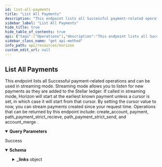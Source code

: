 ```yaml
---
id: list-all-payments
title: "List All Payments"
description: "This endpoint lists all Successful payment-related operations and can be used in streaming mode. Streaming mode allows you to listen for new payments as they are added to the Stellar ledger. If called in streaming mode, Horizon will start at the earliest known payment unless a cursor is set, in which case it will start from that cursor. By setting the cursor value to now, you can stream payments created since your request time. Operations that can be returned by this endpoint include: create_account, payment, path_payment_strict_recieve, path_payment_strict_send, and account_merge ."
sidebar_label: "List All Payments"
hide_title: true
hide_table_of_contents: true
api: {"tags":["Operations"],"description":"This endpoint lists all Successful payment-related operations and can be used in streaming mode. Streaming mode allows you to listen for new payments as they are added to the Stellar ledger. If called in streaming mode, Horizon will start at the earliest known payment unless a cursor is set, in which case it will start from that cursor. By setting the cursor value to now, you can stream payments created since your request time. Operations that can be returned by this endpoint include: create_account, payment, path_payment_strict_recieve, path_payment_strict_send, and account_merge .","operationId":"ListAllPayments","parameters":[{"name":"cursor","in":"query","required":false,"description":"A number that points to a specific location in a collection of responses and is pulled from the paging_token value of a record.","schema":{"type":"integer","example":6606617478959105}},{"name":"order","in":"query","required":false,"description":"A designation of the order in which records should appear. Options include asc (ascending) or desc (descending). If this argument isn’t set, it defaults to asc.","schema":{"type":"string","enum":["asc","desc"]}},{"name":"limit","in":"query","required":false,"description":"The maximum number of records returned. The limit can range from 1 to 200 - an upper limit that is hardcoded in Horizon for performance reasons. If this argument isn’t designated, it defaults to 10.","schema":{"type":"integer","example":10}},{"name":"include_failed","in":"query","required":false,"description":"Set to true to include failed operations in results. Options include true and false.","schema":{"type":"boolean","enum":[true,false]}},{"name":"join","in":"query","required":false,"description":"Set to transactions to include the transactions which created each of the operations in the response."}],"x-supports-streaming":true,"responses":{"200":{"description":"Success","content":{"application/json":{"schema":{"allOf":[{"type":"object","properties":{"_links":{"type":"object","properties":{"self":{"type":"object","properties":{"href":{"type":"string","format":"link"},"templated":{"type":"boolean"}},"required":["href"],"title":"link"},"next":{"type":"object","properties":{"href":{"type":"string","format":"link"},"templated":{"type":"boolean"}},"required":["href"],"title":"link"},"prev":{"type":"object","properties":{"href":{"type":"string","format":"link"},"templated":{"type":"boolean"}},"required":["href"],"title":"link"}}}},"title":"Links"},{"oneOf":[{"type":"object","properties":{"_links":{"type":"object","properties":{"self":{"type":"object","properties":{"href":{"type":"string","format":"link"},"templated":{"type":"boolean"}},"required":["href"],"title":"link"},"transaction":{"type":"object","properties":{"href":{"type":"string","format":"link"},"templated":{"type":"boolean"}},"required":["href"],"title":"link"},"effects":{"type":"object","properties":{"href":{"type":"string","format":"link"},"templated":{"type":"boolean"}},"required":["href"],"title":"link"},"succeeds":{"type":"object","properties":{"href":{"type":"string","format":"link"},"templated":{"type":"boolean"}},"required":["href"],"title":"link"},"precedes":{"type":"object","properties":{"href":{"type":"string","format":"link"},"templated":{"type":"boolean"}},"required":["href"],"title":"link"}},"required":["self","transaction","effects","succeeds","precedes"]},"id":{"type":"string","title":"id"},"paging_token":{"type":"string"},"transaction_successful":{"type":"boolean"},"source_account":{"type":"string","pattern":"G[A-Z0-9]{55}","title":"address"},"type":{"type":"string","example":"create_account"},"type_i":{"type":"number","example":0},"created_at":{"type":"string"},"transaction_hash":{"type":"string"},"starting_balance":{"type":"string"},"funder":{"type":"string","pattern":"G[A-Z0-9]{55}","title":"address"},"account":{"type":"string","pattern":"G[A-Z0-9]{55}","title":"address"}},"required":["id","paging_token","transaction_successful","source_account","type","type_i","created_at","transaction_hash","starting_balance","funder","account"],"title":"CreateAccount"},{"type":"object","properties":{"_embedded":{"type":"object","properties":{"records":{"type":"array","items":{"type":"object","properties":{"_links":{"type":"object","properties":{"self":{"type":"object","properties":{"href":{"type":"string","format":"link"},"templated":{"type":"boolean"}},"required":["href"],"title":"link"},"transaction":{"type":"object","properties":{"href":{"type":"string","format":"link"},"templated":{"type":"boolean"}},"required":["href"],"title":"link"},"effects":{"type":"object","properties":{"href":{"type":"string","format":"link"},"templated":{"type":"boolean"}},"required":["href"],"title":"link"},"succeeds":{"type":"object","properties":{"href":{"type":"string","format":"link"},"templated":{"type":"boolean"}},"required":["href"],"title":"link"},"precedes":{"type":"object","properties":{"href":{"type":"string","format":"link"},"templated":{"type":"boolean"}},"required":["href"],"title":"link"}},"required":["self","transaction","effects","succeeds","precedes"]},"id":{"type":"string","title":"id"},"paging_token":{"type":"string"},"transaction_successful":{"type":"boolean"},"source_account":{"type":"string","pattern":"G[A-Z0-9]{55}","title":"address"},"type":{"type":"string","example":"payment"},"type_i":{"type":"string"},"created_at":{"type":"string"},"transaction_hash":{"type":"string"},"asset_type":{"type":"string"},"asset_code":{"enum":["native","credit_alphanum4","credit_alphanum12"]},"asset_issuer":{"type":"string","pattern":"G[A-Z0-9]{55}","title":"address"},"from":{"type":"string","pattern":"G[A-Z0-9]{55}","title":"address"},"to":{"type":"string","pattern":"G[A-Z0-9]{55}","title":"address"},"amount":{"type":"string"}},"required":["id","paging_token","transaction_successful","source_account","type","type_i","created_at","transaction_hash","asset_type","from","to","amount"]}}}}},"title":"Payment"},{"type":"object","properties":{"_links":{"type":"object","properties":{"self":{"type":"object","properties":{"href":{"type":"string","format":"link"},"templated":{"type":"boolean"}},"required":["href"],"title":"link"},"transaction":{"type":"object","properties":{"href":{"type":"string","format":"link"},"templated":{"type":"boolean"}},"required":["href"],"title":"link"},"effects":{"type":"object","properties":{"href":{"type":"string","format":"link"},"templated":{"type":"boolean"}},"required":["href"],"title":"link"},"succeeds":{"type":"object","properties":{"href":{"type":"string","format":"link"},"templated":{"type":"boolean"}},"required":["href"],"title":"link"},"precedes":{"type":"object","properties":{"href":{"type":"string","format":"link"},"templated":{"type":"boolean"}},"required":["href"],"title":"link"}},"required":["self","transaction","effects","succeeds","precedes"]},"id":{"type":"string","title":"id"},"paging_token":{"type":"string"},"transaction_successful":{"type":"boolean"},"source_account":{"type":"string","pattern":"G[A-Z0-9]{55}","title":"address"},"type":{"type":"string","example":"path_payment_strict_receive"},"type_i":{"type":"number","example":2},"created_at":{"type":"string"},"transaction_hash":{"type":"string"},"asset_type":{"type":"string","enum":["native","credit_alphanum4","credit_alphanum12"]},"asset_code":{"type":"string"},"asset_issuer":{"type":"string","pattern":"G[A-Z0-9]{55}","title":"address"},"from":{"type":"string","pattern":"G[A-Z0-9]{55}","title":"address"},"to":{"type":"string","pattern":"G[A-Z0-9]{55}","title":"address"},"amount":{"type":"string"},"path":{"type":"array","items":{"type":"object","properties":{"asset_type":{"type":"string","enum":["native","credit_alphanum4","credit_alphanum12"]},"asset_code":{"type":"string"},"asset_issuer":{"type":"string","pattern":"G[A-Z0-9]{55}","title":"address"}}}},"source_amount":{"type":"string"},"destination_min":{"type":"string"},"source_asset_type":{"type":"string"},"source_asset_code":{"type":"string"},"source_asset_issuer":{"type":"string","pattern":"G[A-Z0-9]{55}","title":"address"}},"required":["id","paging_token","transaction_successful","source_account","type","type_i","created_at","transaction_hash","from","to","amount","path","source_amount","destination_min"],"title":"PathPaymentStrictReceive"},{"type":"object","properties":{"_links":{"type":"object","properties":{"self":{"type":"object","properties":{"href":{"type":"string","format":"link"},"templated":{"type":"boolean"}},"required":["href"],"title":"link"},"transaction":{"type":"object","properties":{"href":{"type":"string","format":"link"},"templated":{"type":"boolean"}},"required":["href"],"title":"link"},"effects":{"type":"object","properties":{"href":{"type":"string","format":"link"},"templated":{"type":"boolean"}},"required":["href"],"title":"link"},"succeeds":{"type":"object","properties":{"href":{"type":"string","format":"link"},"templated":{"type":"boolean"}},"required":["href"],"title":"link"},"precedes":{"type":"object","properties":{"href":{"type":"string","format":"link"},"templated":{"type":"boolean"}},"required":["href"],"title":"link"}},"required":["self","transaction","effects","succeeds","precedes"]},"id":{"type":"string","title":"id"},"paging_token":{"type":"string"},"transaction_successful":{"type":"boolean"},"source_account":{"type":"string","pattern":"G[A-Z0-9]{55}","title":"address"},"type":{"type":"string","example":"path_payment_strict_send"},"type_i":{"type":"number","example":13},"created_at":{"type":"string"},"transaction_hash":{"type":"string"},"asset_type":{"type":"string","enum":["native","credit_alphanum4","credit_alphanum12"]},"asset_code":{"type":"string"},"asset_issuer":{"type":"string","pattern":"G[A-Z0-9]{55}","title":"address"},"from":{"type":"string","pattern":"G[A-Z0-9]{55}","title":"address"},"to":{"type":"string","pattern":"G[A-Z0-9]{55}","title":"address"},"amount":{"type":"string"},"path":{"type":"array","items":{"type":"object","properties":{"asset_type":{"type":"string","enum":["native","credit_alphanum4","credit_alphanum12"]},"asset_code":{"type":"string"},"asset_issuer":{"type":"string","pattern":"G[A-Z0-9]{55}","title":"address"}}}},"source_amount":{"type":"string"},"source_max":{"type":"string"},"source_asset_type":{"type":"string"},"source_asset_code":{"type":"string"},"source_asset_issuer":{"type":"string","pattern":"G[A-Z0-9]{55}","title":"address"}},"required":["id","paging_token","transaction_successful","source_account","type","type_i","created_at","transaction_hash","from","to","amount","path","source_amount","source_asset_type"],"title":"PathPaymentStrictSend"},{"type":"object","properties":{"_links":{"type":"object","properties":{"self":{"type":"object","properties":{"href":{"type":"string","format":"link"},"templated":{"type":"boolean"}},"required":["href"],"title":"link"},"transaction":{"type":"object","properties":{"href":{"type":"string","format":"link"},"templated":{"type":"boolean"}},"required":["href"],"title":"link"},"effects":{"type":"object","properties":{"href":{"type":"string","format":"link"},"templated":{"type":"boolean"}},"required":["href"],"title":"link"},"succeeds":{"type":"object","properties":{"href":{"type":"string","format":"link"},"templated":{"type":"boolean"}},"required":["href"],"title":"link"},"precedes":{"type":"object","properties":{"href":{"type":"string","format":"link"},"templated":{"type":"boolean"}},"required":["href"],"title":"link"}},"required":["self","transaction","effects","succeeds","precedes"]},"id":{"type":"string","title":"id"},"paging_token":{"type":"string"},"transaction_successful":{"type":"boolean"},"source_account":{"type":"string","pattern":"G[A-Z0-9]{55}","title":"address"},"type":{"type":"string","example":"account_merge"},"type_i":{"type":"number","example":8},"created_at":{"type":"string"},"transaction_hash":{"type":"string"},"account":{"type":"string","pattern":"G[A-Z0-9]{55}","title":"address"},"into":{"type":"string","pattern":"G[A-Z0-9]{55}","title":"address"}},"required":["id","paging_token","transaction_successful","source_account","type","type_i","created_at","transaction_hash","account","into"],"title":"AccountMerge"}]}]},"examples":{"ListAllPayments":{"value":{"_links":{"self":{"href":"https://horizon.stellar.org/payments?cursor=&limit=3&order=asc"},"next":{"href":"https://horizon.stellar.org/payments?cursor=33676838572033&limit=3&order=asc"},"prev":{"href":"https://horizon.stellar.org/payments?cursor=12884905985&limit=3&order=desc"}},"_embedded":{"records":[{"_links":{"self":{"href":"https://horizon.stellar.org/operations/12884905985"},"transaction":{"href":"https://horizon.stellar.org/transactions/3389e9f0f1a65f19736cacf544c2e825313e8447f569233bb8db39aa607c8889"},"effects":{"href":"https://horizon.stellar.org/operations/12884905985/effects"},"succeeds":{"href":"https://horizon.stellar.org/effects?order=desc&cursor=12884905985"},"precedes":{"href":"https://horizon.stellar.org/effects?order=asc&cursor=12884905985"}},"id":"12884905985","paging_token":"12884905985","transaction_successful":true,"source_account":"GAAZI4TCR3TY5OJHCTJC2A4QSY6CJWJH5IAJTGKIN2ER7LBNVKOCCWN7","type":"create_account","type_i":0,"created_at":"2015-09-30T17:15:54Z","transaction_hash":"3389e9f0f1a65f19736cacf544c2e825313e8447f569233bb8db39aa607c8889","starting_balance":"20.0000000","funder":"GAAZI4TCR3TY5OJHCTJC2A4QSY6CJWJH5IAJTGKIN2ER7LBNVKOCCWN7","account":"GALPCCZN4YXA3YMJHKL6CVIECKPLJJCTVMSNYWBTKJW4K5HQLYLDMZTB"},{"_links":{"self":{"href":"https://horizon.stellar.org/operations/12884905986"},"transaction":{"href":"https://horizon.stellar.org/transactions/3389e9f0f1a65f19736cacf544c2e825313e8447f569233bb8db39aa607c8889"},"effects":{"href":"https://horizon.stellar.org/operations/12884905986/effects"},"succeeds":{"href":"https://horizon.stellar.org/effects?order=desc&cursor=12884905986"},"precedes":{"href":"https://horizon.stellar.org/effects?order=asc&cursor=12884905986"}},"id":"12884905986","paging_token":"12884905986","transaction_successful":true,"source_account":"GAAZI4TCR3TY5OJHCTJC2A4QSY6CJWJH5IAJTGKIN2ER7LBNVKOCCWN7","type":"payment","type_i":1,"created_at":"2015-09-30T17:15:54Z","transaction_hash":"3389e9f0f1a65f19736cacf544c2e825313e8447f569233bb8db39aa607c8889","asset_type":"native","from":"GAAZI4TCR3TY5OJHCTJC2A4QSY6CJWJH5IAJTGKIN2ER7LBNVKOCCWN7","to":"GALPCCZN4YXA3YMJHKL6CVIECKPLJJCTVMSNYWBTKJW4K5HQLYLDMZTB","amount":"99999999959.9999700"},{"_links":{"self":{"href":"https://horizon.stellar.org/operations/33676838572033"},"transaction":{"href":"https://horizon.stellar.org/transactions/2db4b22ca018119c5027a80578813ffcf582cda4aa9e31cd92b43cf1bda4fc5a"},"effects":{"href":"https://horizon.stellar.org/operations/33676838572033/effects"},"succeeds":{"href":"https://horizon.stellar.org/effects?order=desc&cursor=33676838572033"},"precedes":{"href":"https://horizon.stellar.org/effects?order=asc&cursor=33676838572033"}},"id":"33676838572033","paging_token":"33676838572033","transaction_successful":true,"source_account":"GALPCCZN4YXA3YMJHKL6CVIECKPLJJCTVMSNYWBTKJW4K5HQLYLDMZTB","type":"create_account","type_i":0,"created_at":"2015-10-01T04:15:01Z","transaction_hash":"2db4b22ca018119c5027a80578813ffcf582cda4aa9e31cd92b43cf1bda4fc5a","starting_balance":"20.0000000","funder":"GALPCCZN4YXA3YMJHKL6CVIECKPLJJCTVMSNYWBTKJW4K5HQLYLDMZTB","account":"GAP2KHWUMOHY7IO37UJY7SEBIITJIDZS5DRIIQRPEUT4VUKHZQGIRWS4"}]}}}}}}}},"method":"get","path":"/payments","servers":[{"url":"https://horizon.stellar.org","description":"The main network"},{"url":"https://horizon-testnet.stellar.org","description":"The test network"}],"info":{"title":"Horizon","version":"0.0.1"},"postman":{"name":"List All Payments","description":{"content":"This endpoint lists all Successful payment-related operations and can be used in streaming mode. Streaming mode allows you to listen for new payments as they are added to the Stellar ledger. If called in streaming mode, Horizon will start at the earliest known payment unless a cursor is set, in which case it will start from that cursor. By setting the cursor value to now, you can stream payments created since your request time. Operations that can be returned by this endpoint include: create_account, payment, path_payment_strict_recieve, path_payment_strict_send, and account_merge .","type":"text/plain"},"url":{"path":["payments"],"host":["{{baseUrl}}"],"query":[{"disabled":false,"description":{"content":"A number that points to a specific location in a collection of responses and is pulled from the paging_token value of a record.","type":"text/plain"},"key":"cursor","value":""},{"disabled":false,"description":{"content":"A designation of the order in which records should appear. Options include asc (ascending) or desc (descending). If this argument isn’t set, it defaults to asc.","type":"text/plain"},"key":"order","value":""},{"disabled":false,"description":{"content":"The maximum number of records returned. The limit can range from 1 to 200 - an upper limit that is hardcoded in Horizon for performance reasons. If this argument isn’t designated, it defaults to 10.","type":"text/plain"},"key":"limit","value":""},{"disabled":false,"description":{"content":"Set to true to include failed operations in results. Options include true and false.","type":"text/plain"},"key":"include_failed","value":""},{"description":{"content":"Set to transactions to include the transactions which created each of the operations in the response.","type":"text/plain"},"key":"join","value":""}],"variable":[]},"header":[{"key":"Accept","value":"application/json"}],"method":"GET"}}
sidebar_class_name: "get api-method"
info_path: api/resources/horizon
custom_edit_url: null
---
```



## List All Payments



This endpoint lists all Successful payment-related operations and can be used in streaming mode. Streaming mode allows you to listen for new payments as they are added to the Stellar ledger. If called in streaming mode, Horizon will start at the earliest known payment unless a cursor is set, in which case it will start from that cursor. By setting the cursor value to now, you can stream payments created since your request time. Operations that can be returned by this endpoint include: create_account, payment, path_payment_strict_recieve, path_payment_strict_send, and account_merge .

<details style={{"marginBottom":"1rem"}} data-collapsed={false} open={true}><summary style={{}}><strong>Query Parameters</strong></summary><div><ul><ParamsItem className={"paramsItem"} param={{"name":"cursor","in":"query","required":false,"description":"A number that points to a specific location in a collection of responses and is pulled from the paging_token value of a record.","schema":{"type":"integer","example":6606617478959105}}}></ParamsItem><ParamsItem className={"paramsItem"} param={{"name":"order","in":"query","required":false,"description":"A designation of the order in which records should appear. Options include asc (ascending) or desc (descending). If this argument isn’t set, it defaults to asc.","schema":{"type":"string","enum":["asc","desc"]}}}></ParamsItem><ParamsItem className={"paramsItem"} param={{"name":"limit","in":"query","required":false,"description":"The maximum number of records returned. The limit can range from 1 to 200 - an upper limit that is hardcoded in Horizon for performance reasons. If this argument isn’t designated, it defaults to 10.","schema":{"type":"integer","example":10}}}></ParamsItem><ParamsItem className={"paramsItem"} param={{"name":"include_failed","in":"query","required":false,"description":"Set to true to include failed operations in results. Options include true and false.","schema":{"type":"boolean","enum":[true,false]}}}></ParamsItem><ParamsItem className={"paramsItem"} param={{"name":"join","in":"query","required":false,"description":"Set to transactions to include the transactions which created each of the operations in the response."}}></ParamsItem></ul></div></details><div><ApiTabs><TabItem label={"200"} value={"200"}><div>

Success

</div><div><MimeTabs schemaType={"response"}><TabItem label={"application/json"} value={"application/json"}><SchemaTabs><TabItem label={"Schema"} value={"Schema"}><details style={{}} data-collapsed={false} open={true}><summary style={{"textAlign":"left"}}><strong>Schema</strong></summary><div style={{"textAlign":"left","marginLeft":"1rem"}}></div><ul style={{"marginLeft":"1rem"}}><SchemaItem collapsible={true} className={"schemaItem"}><details style={{}}><summary style={{}}><strong>_links</strong><span style={{"opacity":"0.6"}}> object</span></summary><div style={{"marginLeft":"1rem"}}><SchemaItem collapsible={true} className={"schemaItem"}><details style={{}}><summary style={{}}><strong>self</strong><span style={{"opacity":"0.6"}}> object</span></summary><div style={{"marginLeft":"1rem"}}><SchemaItem collapsible={false} name={"href"} required={true} schemaName={"link"} qualifierMessage={undefined} schema={{"type":"string","format":"link"}}></SchemaItem><SchemaItem collapsible={false} name={"templated"} required={false} schemaName={"boolean"} qualifierMessage={undefined} schema={{"type":"boolean"}}></SchemaItem></div></details></SchemaItem><SchemaItem collapsible={true} className={"schemaItem"}><details style={{}}><summary style={{}}><strong>next</strong><span style={{"opacity":"0.6"}}> object</span></summary><div style={{"marginLeft":"1rem"}}><SchemaItem collapsible={false} name={"href"} required={true} schemaName={"link"} qualifierMessage={undefined} schema={{"type":"string","format":"link"}}></SchemaItem><SchemaItem collapsible={false} name={"templated"} required={false} schemaName={"boolean"} qualifierMessage={undefined} schema={{"type":"boolean"}}></SchemaItem></div></details></SchemaItem><SchemaItem collapsible={true} className={"schemaItem"}><details style={{}}><summary style={{}}><strong>prev</strong><span style={{"opacity":"0.6"}}> object</span></summary><div style={{"marginLeft":"1rem"}}><SchemaItem collapsible={false} name={"href"} required={true} schemaName={"link"} qualifierMessage={undefined} schema={{"type":"string","format":"link"}}></SchemaItem><SchemaItem collapsible={false} name={"templated"} required={false} schemaName={"boolean"} qualifierMessage={undefined} schema={{"type":"boolean"}}></SchemaItem></div></details></SchemaItem></div></details></SchemaItem></ul></details></TabItem><TabItem label={"Example (from schema)"} value={"Example (from schema)"}><ResponseSamples responseExample={"{\n  \"_links\": {\n    \"self\": {\n      \"href\": \"string\",\n      \"templated\": true\n    },\n    \"next\": {\n      \"href\": \"string\",\n      \"templated\": true\n    },\n    \"prev\": {\n      \"href\": \"string\",\n      \"templated\": true\n    },\n    \"transaction\": {\n      \"href\": \"string\",\n      \"templated\": true\n    },\n    \"effects\": {\n      \"href\": \"string\",\n      \"templated\": true\n    },\n    \"succeeds\": {\n      \"href\": \"string\",\n      \"templated\": true\n    },\n    \"precedes\": {\n      \"href\": \"string\",\n      \"templated\": true\n    }\n  },\n  \"id\": \"string\",\n  \"paging_token\": \"string\",\n  \"transaction_successful\": true,\n  \"source_account\": \"string\",\n  \"type\": \"create_account\",\n  \"type_i\": 0,\n  \"created_at\": \"string\",\n  \"transaction_hash\": \"string\",\n  \"starting_balance\": \"string\",\n  \"funder\": \"string\",\n  \"account\": \"string\"\n}"} language={"json"}></ResponseSamples></TabItem><TabItem label={"ListAllPayments"} value={"ListAllPayments"}><ResponseSamples responseExample={"{\n  \"_links\": {\n    \"self\": {\n      \"href\": \"https://horizon.stellar.org/payments?cursor=&limit=3&order=asc\"\n    },\n    \"next\": {\n      \"href\": \"https://horizon.stellar.org/payments?cursor=33676838572033&limit=3&order=asc\"\n    },\n    \"prev\": {\n      \"href\": \"https://horizon.stellar.org/payments?cursor=12884905985&limit=3&order=desc\"\n    }\n  },\n  \"_embedded\": {\n    \"records\": [\n      {\n        \"_links\": {\n          \"self\": {\n            \"href\": \"https://horizon.stellar.org/operations/12884905985\"\n          },\n          \"transaction\": {\n            \"href\": \"https://horizon.stellar.org/transactions/3389e9f0f1a65f19736cacf544c2e825313e8447f569233bb8db39aa607c8889\"\n          },\n          \"effects\": {\n            \"href\": \"https://horizon.stellar.org/operations/12884905985/effects\"\n          },\n          \"succeeds\": {\n            \"href\": \"https://horizon.stellar.org/effects?order=desc&cursor=12884905985\"\n          },\n          \"precedes\": {\n            \"href\": \"https://horizon.stellar.org/effects?order=asc&cursor=12884905985\"\n          }\n        },\n        \"id\": \"12884905985\",\n        \"paging_token\": \"12884905985\",\n        \"transaction_successful\": true,\n        \"source_account\": \"GAAZI4TCR3TY5OJHCTJC2A4QSY6CJWJH5IAJTGKIN2ER7LBNVKOCCWN7\",\n        \"type\": \"create_account\",\n        \"type_i\": 0,\n        \"created_at\": \"2015-09-30T17:15:54Z\",\n        \"transaction_hash\": \"3389e9f0f1a65f19736cacf544c2e825313e8447f569233bb8db39aa607c8889\",\n        \"starting_balance\": \"20.0000000\",\n        \"funder\": \"GAAZI4TCR3TY5OJHCTJC2A4QSY6CJWJH5IAJTGKIN2ER7LBNVKOCCWN7\",\n        \"account\": \"GALPCCZN4YXA3YMJHKL6CVIECKPLJJCTVMSNYWBTKJW4K5HQLYLDMZTB\"\n      },\n      {\n        \"_links\": {\n          \"self\": {\n            \"href\": \"https://horizon.stellar.org/operations/12884905986\"\n          },\n          \"transaction\": {\n            \"href\": \"https://horizon.stellar.org/transactions/3389e9f0f1a65f19736cacf544c2e825313e8447f569233bb8db39aa607c8889\"\n          },\n          \"effects\": {\n            \"href\": \"https://horizon.stellar.org/operations/12884905986/effects\"\n          },\n          \"succeeds\": {\n            \"href\": \"https://horizon.stellar.org/effects?order=desc&cursor=12884905986\"\n          },\n          \"precedes\": {\n            \"href\": \"https://horizon.stellar.org/effects?order=asc&cursor=12884905986\"\n          }\n        },\n        \"id\": \"12884905986\",\n        \"paging_token\": \"12884905986\",\n        \"transaction_successful\": true,\n        \"source_account\": \"GAAZI4TCR3TY5OJHCTJC2A4QSY6CJWJH5IAJTGKIN2ER7LBNVKOCCWN7\",\n        \"type\": \"payment\",\n        \"type_i\": 1,\n        \"created_at\": \"2015-09-30T17:15:54Z\",\n        \"transaction_hash\": \"3389e9f0f1a65f19736cacf544c2e825313e8447f569233bb8db39aa607c8889\",\n        \"asset_type\": \"native\",\n        \"from\": \"GAAZI4TCR3TY5OJHCTJC2A4QSY6CJWJH5IAJTGKIN2ER7LBNVKOCCWN7\",\n        \"to\": \"GALPCCZN4YXA3YMJHKL6CVIECKPLJJCTVMSNYWBTKJW4K5HQLYLDMZTB\",\n        \"amount\": \"99999999959.9999700\"\n      },\n      {\n        \"_links\": {\n          \"self\": {\n            \"href\": \"https://horizon.stellar.org/operations/33676838572033\"\n          },\n          \"transaction\": {\n            \"href\": \"https://horizon.stellar.org/transactions/2db4b22ca018119c5027a80578813ffcf582cda4aa9e31cd92b43cf1bda4fc5a\"\n          },\n          \"effects\": {\n            \"href\": \"https://horizon.stellar.org/operations/33676838572033/effects\"\n          },\n          \"succeeds\": {\n            \"href\": \"https://horizon.stellar.org/effects?order=desc&cursor=33676838572033\"\n          },\n          \"precedes\": {\n            \"href\": \"https://horizon.stellar.org/effects?order=asc&cursor=33676838572033\"\n          }\n        },\n        \"id\": \"33676838572033\",\n        \"paging_token\": \"33676838572033\",\n        \"transaction_successful\": true,\n        \"source_account\": \"GALPCCZN4YXA3YMJHKL6CVIECKPLJJCTVMSNYWBTKJW4K5HQLYLDMZTB\",\n        \"type\": \"create_account\",\n        \"type_i\": 0,\n        \"created_at\": \"2015-10-01T04:15:01Z\",\n        \"transaction_hash\": \"2db4b22ca018119c5027a80578813ffcf582cda4aa9e31cd92b43cf1bda4fc5a\",\n        \"starting_balance\": \"20.0000000\",\n        \"funder\": \"GALPCCZN4YXA3YMJHKL6CVIECKPLJJCTVMSNYWBTKJW4K5HQLYLDMZTB\",\n        \"account\": \"GAP2KHWUMOHY7IO37UJY7SEBIITJIDZS5DRIIQRPEUT4VUKHZQGIRWS4\"\n      }\n    ]\n  }\n}"} language={"json"}></ResponseSamples></TabItem></SchemaTabs></TabItem></MimeTabs></div></TabItem></ApiTabs></div>
      